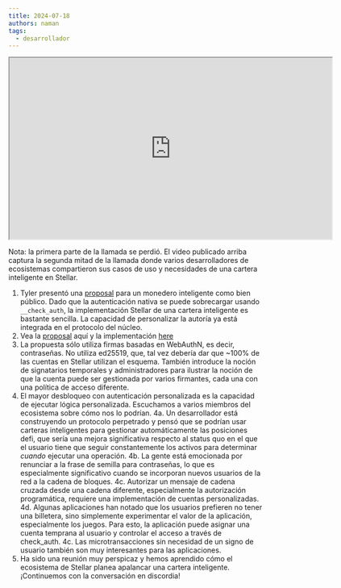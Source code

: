 ```yaml
---
title: 2024-07-18
authors: naman
tags:
  - desarrollador
---
```


<iframe
  src="https://drive.google.com/file/d/1lml1VxNkwsRKS9BbnIMFNRXX1Kn6ktvq/preview"
  width="640"
  height="360"
  allow="autoplay"
></iframe>

Nota: la primera parte de la llamada se perdió. El video publicado arriba captura la segunda mitad de la llamada donde varios desarrolladores de ecosistemas compartieron sus casos de uso y necesidades de una cartera inteligente en Stellar.  

1. Tyler presentó una [proposal](https://github.com/stellar/stellar-protocol/discussions/1499) para un monedero inteligente como bien público. Dado que la autenticación nativa se puede sobrecargar usando `__check_auth`, la implementación Stellar de una cartera inteligente es bastante sencilla. La capacidad de personalizar la autoría ya está integrada en el protocolo del núcleo. 
2. Vea la [proposal](https://github.com/stellar/stellar-protocol/discussions/1499) aquí y la implementación [here](https://github.com/kalepail/passkey-kit/blob/main/contracts/webauthn-wallet/src/lib.rs)
3. La propuesta sólo utiliza firmas basadas en WebAuthN, es decir, contraseñas. No utiliza ed25519, que, tal vez debería dar que ~100% de las cuentas en Stellar utilizan el esquema. También introduce la noción de signatarios temporales y administradores para ilustrar la noción de que la cuenta puede ser gestionada por varios firmantes, cada una con una política de acceso diferente. 
4. El mayor desbloqueo con autenticación personalizada es la capacidad de ejecutar lógica personalizada. Escuchamos a varios miembros del ecosistema sobre cómo nos lo podrían.
   4a. Un desarrollador está construyendo un protocolo perpetrado y pensó que se podrían usar carteras inteligentes para gestionar automáticamente las posiciones defi, que sería una mejora significativa respecto al status quo en el que el usuario tiene que seguir constantemente los activos para determinar _cuando_ ejecutar una operación.
   4b. La gente está emocionada por renunciar a la frase de semilla para contraseñas, lo que es especialmente significativo cuando se incorporan nuevos usuarios de la red a la cadena de bloques. 
   4c. Autorizar un mensaje de cadena cruzada desde una cadena diferente, especialmente la autorización programática, requiere una implementación de cuentas personalizadas. 
   4d. Algunas aplicaciones han notado que los usuarios prefieren no tener una billetera, sino simplemente experimentar el valor de la aplicación, especialmente los juegos. Para esto, la aplicación puede asignar una cuenta temprana al usuario y controlar el acceso a través de check_auth. 
   4c. Las microtransacciones sin necesidad de un signo de usuario también son muy interesantes para las aplicaciones. 
5. Ha sido una reunión muy perspicaz y hemos aprendido cómo el ecosistema de Stellar planea apalancar una cartera inteligente. ¡Continuemos con la conversación en discordia!

